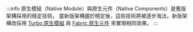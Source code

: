 :::info
原生模組（Native Module）與原生元件（Native Components）是舊版架構採用的穩定技術。
當新版架構趨於穩定後，這些技術將被逐步淘汰。新版架構改採用 [Turbo 原生模組](https://github.com/reactwg/react-native-new-architecture/blob/main/docs/turbo-modules.md) 與 [Fabric 原生元件](https://github.com/reactwg/react-native-new-architecture/blob/main/docs/fabric-native-components.md) 來實現相同效果。
:::